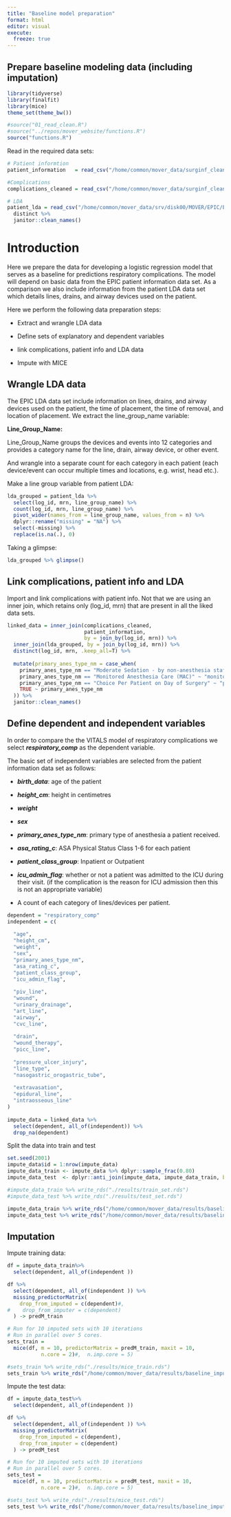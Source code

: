 ```yaml
---
title: "Baseline model preparation"
format: html
editor: visual
execute:
  freeze: true
---
```


## Prepare baseline modeling data (including imputation)

```r
library(tidyverse)
library(finalfit)
library(mice)
theme_set(theme_bw())

#source("01_read_clean.R")
#source("../repos/mover_website/functions.R")
source("functions.R")
```

Read in the required data sets:

```r
# Patient informtion
patient_information   = read_csv("/home/common/mover_data/surginf_cleaned/patient_information_cleaned.csv")

#Complications
complications_cleaned = read_csv("/home/common/mover_data/surginf_cleaned/complications_cleaned.csv")

# LDA
patient_lda = read_csv("/home/common/mover_data/srv/disk00/MOVER/EPIC/EMR/patient_lda.csv") %>% 
  distinct %>% 
  janitor::clean_names()
```

# Introduction

Here we prepare the data for developing a logistic regression model that serves as a baseline for predictions respiratory complications. The model will depend on basic data from the EPIC patient information data set. As a comparison we also include information from the patient LDA data set which details lines, drains, and airway devices used on the patient.

Here we perform the following data preparation steps:

-   Extract and wrangle LDA data

-   Define sets of explanatory and dependent variables

-   link complications, patient info and LDA data

-   Impute with MICE

## Wrangle LDA data

The EPIC LDA data set include information on lines, drains, and airway devices used on the patient, the time of placement, the time of removal, and location of placement. We extract the line_group_name variable:

**Line_Group_Name:**

Line_Group_Name groups the devices and events into 12 categories and provides a category name for the line, drain, airway device, or other event.

And wrangle into a separate count for each category in each patient (each device/event can occur multiple times and locations, e.g. wrist, head etc.).

Make a line group variable from patient LDA:

```r

lda_grouped = patient_lda %>% 
  select(log_id, mrn, line_group_name) %>% 
  count(log_id, mrn, line_group_name) %>% 
  pivot_wider(names_from = line_group_name, values_from = n) %>% 
  dplyr::rename("missing" = "NA") %>% 
  select(-missing) %>% 
  replace(is.na(.), 0)

```

Taking a glimpse:

```r
lda_grouped %>% glimpse()
```

## Link complications, patient info and LDA

Import and link complications with patient info. Not that we are using an inner join, which retains only (log_id, mrn) that are present in all the liked data sets.

```r

linked_data = inner_join(complications_cleaned, 
                         patient_information, 
                         by = join_by(log_id, mrn)) %>%
  inner_join(lda_grouped, by = join_by(log_id, mrn)) %>%
  distinct(log_id, mrn, .keep_all=T) %>% 
  
  mutate(primary_anes_type_nm = case_when(
    primary_anes_type_nm == "Moderate Sedation - by non-anesthesia staff only" ~ "moderate_sedation",
    primary_anes_type_nm == "Monitored Anesthesia Care (MAC)" ~ "monitored_anesthesia_care",
    primary_anes_type_nm == "Choice Per Patient on Day of Surgery" ~ "patient_choice_on_day",
    TRUE ~ primary_anes_type_nm
  )) %>% 
  janitor::clean_names()

```

## Define dependent and independent variables

In order to compare the the VITALS model of respiratory complications we select ***respiratory_comp*** as the dependent variable.

The basic set of independent variables are selected from the patient information data set as follows:

-   ***birth_data***: age of the patient

-   ***height_cm***: height in centimetres

-   ***weight***

-   ***sex***

-   ***primary_anes_type_nm***: primary type of anesthesia a patient received.

-   ***asa_rating_c***: ASA Physical Status Class 1-6 for each patient

-   ***patient_class_group***: Inpatient or Outpatient

-   ***icu_admin_flag***: whether or not a patient was admitted to the ICU during their visit. (if the complication is the reason for ICU admission then this is not an appropriate variable)

-   A count of each category of lines/devices per patient.

```r
dependent = "respiratory_comp"
independent = c(
  
  "age",
  "height_cm",
  "weight",
  "sex",
  "primary_anes_type_nm",
  "asa_rating_c",
  "patient_class_group",
  "icu_admin_flag",
  
  "piv_line",
  "wound",
  "urinary_drainage",           
  "art_line",
  "airway",
  "cvc_line",
  
  "drain",
  "wound_therapy",
  "picc_line",
  
  "pressure_ulcer_injury",
  "line_type",
  "nasogastric_orogastric_tube",
  
  "extravasation",
  "epidural_line",
  "intraosseous_line"
)
  
impute_data = linked_data %>% 
  select(dependent, all_of(independent)) %>% 
  drop_na(dependent)
```

Split the data into train and test

```r
set.seed(2001)
impute_data$id = 1:nrow(impute_data)
impute_data_train <- impute_data %>% dplyr::sample_frac(0.80)
impute_data_test  <- dplyr::anti_join(impute_data, impute_data_train, by = 'id')

#impute_data_train %>% write_rds("./results/train_set.rds")
#impute_data_test %>% write_rds("./results/test_set.rds")

impute_data_train %>% write_rds("/home/common/mover_data/results/baseline_imputation/train_set.rds")
impute_data_test %>% write_rds("/home/common/mover_data/results/baseline_imputation/test_set.rds")
```

## Imputation

Impute training data:

```r

df = impute_data_train%>% 
  select(dependent, all_of(independent ))

df %>% 
  select(dependent, all_of(independent )) %>% 
  missing_predictorMatrix(
    drop_from_imputed = c(dependent)#,
#    drop_from_imputer = c(dependent)
  ) -> predM_train

# Run for 10 imputed sets with 10 iterations
# Run in parallel over 5 cores. 
sets_train =  
  mice(df, m = 10, predictorMatrix = predM_train, maxit = 10, 
           n.core = 2)#,  n.imp.core = 5)

#sets_train %>% write_rds("./results/mice_train.rds")
sets_train %>% write_rds("/home/common/mover_data/results/baseline_imputation/mice_train.rds")

```

Impute the test data:

```r

df = impute_data_test%>% 
  select(dependent, all_of(independent ))

df %>% 
  select(dependent, all_of(independent )) %>% 
  missing_predictorMatrix(
    drop_from_imputed = c(dependent),
    drop_from_imputer = c(dependent)
  ) -> predM_test

# Run for 10 imputed sets with 10 iterations
# Run in parallel over 5 cores. 
sets_test =  
  mice(df, m = 10, predictorMatrix = predM_test, maxit = 10, 
           n.core = 2)#,  n.imp.core = 5)

#sets_test %>% write_rds("./results/mice_test.rds")
sets_test %>% write_rds("/home/common/mover_data/results/baseline_imputation/mice_test.rds")
```
